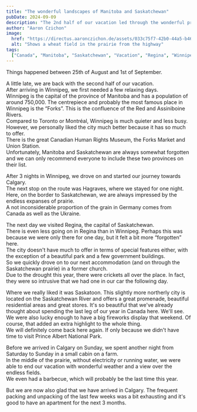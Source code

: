 ```yaml
---
title: "The wonderful landscapes of Manitoba and Saskatchewan"
pubDate: 2024-09-09
description: "The 2nd half of our vacation led through the wonderful provinces of Manitoba and Saskatchewan."
author: "Aaron Czichon"
image:
  href: "https://directus.aaronczichon.de/assets/033c75f7-42b0-44a5-b46e-45b8e1426526.jpg?quality=70&width=1600"
  alt: "Shows a wheat field in the prairie from the highway"
tags:
  ["Canada", "Manitoba", "Saskatchewan", "Vacation", "Regina", "Winnipeg", "Saskatoon"]
---
```



Things happened between 25th of August and 1st of September.

A little late, we are back with the second half of our vacation.  
After arriving in Winnipeg, we first needed a few relaxing days.  
Winnipeg is the capital of the province of Manitoba and has a population of around 750,000. The centrepiece and probably the most famous place in Winnipeg is the “Forks”. This is the confluence of the Red and Assiniboine Rivers.  
Compared to Toronto or Montréal, Winnipeg is much quieter and less busy. However, we personally liked the city much better because it has so much to offer.  
There is the great Canadian Human Rights Museum, the Forks Market and Union Station.  
Unfortunately, Manitoba and Saskatchewan are always somewhat forgotten and we can only recommend everyone to include these two provinces on their list.

<DirectusImage assetId="0722c2dc-5fef-412a-99a7-741120addace.jpg" />

After 3 nights in Winnipeg, we drove on and started our journey towards Calgary.  
The next stop on the route was Hagraves, where we stayed for one night.  
Here, on the border to Saskatchewan, we are always impressed by the endless expanses of prairie.  
A not inconsiderable proportion of the grain in Germany comes from Canada as well as the Ukraine.

The next day we visited Regina, the capital of Saskatchewan.  
There is even less going on in Regina than in Winnipeg. Perhaps this was because we were only there for one day, but it felt a bit more “forgotten” here.  
The city doesn't have much to offer in terms of special features either, with the exception of a beautiful park and a few government buildings.  
So we quickly drove on to our next accommodation (and on through the Saskatchewan prairie) in a former church.  
Due to the drought this year, there were crickets all over the place. In fact, they were so intrusive that we had one in our car the following day.

<DirectusImage assetId="27f9c2ef-70c0-44de-81c7-1d2ca4fa8dcf.jpg" />

Where we really liked it was Saskatoon. This slightly more northerly city is located on the Saskatchewan River and offers a great promenade, beautiful residential areas and great stores. It's so beautiful that we've already thought about spending the last leg of our year in Canada here. We'll see.  
We were also lucky enough to have a big fireworks display that weekend. Of course, that added an extra highlight to the whole thing.  
We will definitely come back here again. If only because we didn't have time to visit Prince Albert National Park.

<DirectusGallery folderName="37 Manitoba and Saskatchewan" />

Before we arrived in Calgary on Sunday, we spent another night from Saturday to Sunday in a small cabin on a farm.  
In the middle of the prairie, without electricity or running water, we were able to end our vacation with wonderful weather and a view over the endless fields.  
We even had a barbecue, which will probably be the last time this year.

But we are now also glad that we have arrived in Calgary. The frequent packing and unpacking of the last few weeks was a bit exhausting and it's good to have an apartment for the next 3 months.
